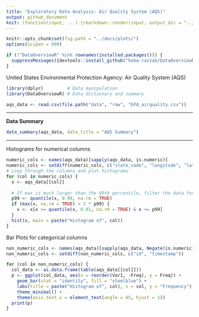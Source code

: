 ```yaml
---
title: "Exploratory Data Analysis: Air Quality System (AQS)" 
output: github_document
knit: (function(input, ...) {rmarkdown::render(input, output_dir = "../docs", )})
---
```


```r
knitr::opts_chunk$set(fig.path = "../docs/plots/")
options(scipen = 999) 
```

```r
if (!"DataOverviewR" %in% rownames(installed.packages())) {
  suppressMessages({devtools::install_github("heba-razzak/DataOverviewR")})
}
```

United States Environmental Protection Agency: Air Quality System (AQS)

```r
library(dplyr)         # Data manipulation
library(DataOverviewR) # Data dictionary and summary
```

```r
aqs_data <- read.csv(file.path("data", "raw", "EPA_airquality.csv"))
```

---

**Data Summary**

```r
data_summary(aqs_data, data_title = "AQS Summary")
```

---

Histograms for numerical columns

```r
numeric_cols <- names(aqs_data)[sapply(aqs_data, is.numeric)]
numeric_cols <- setdiff(numeric_cols, c("state_code", "longitude", "latitude"))
# Loop through the columns and plot histograms
for (col in numeric_cols) {
  x <- aqs_data[[col]]
  
  # If max is much larger than the 99th percentile, filter the data for plotting
  p99 <- quantile(x, 0.99, na.rm = TRUE)
  if (max(x, na.rm = TRUE) > 2 * p99) {
    x <- x[x >= quantile(x, 0.01, na.rm = TRUE) & x <= p99]
  }
  hist(x, main = paste("Histogram of", col))
}
```

Bar Plots for categorical columns

```r
non_numeric_cols <- names(aqs_data)[sapply(aqs_data, Negate(is.numeric))]
non_numeric_cols <- setdiff(non_numeric_cols, c("id", "timestamp"))

for (col in non_numeric_cols) {
  col_data <- as.data.frame(table(aqs_data[[col]]))
  p <- ggplot(col_data, aes(x = reorder(Var1, -Freq), y = Freq)) +
    geom_bar(stat = "identity", fill = "steelblue") +
    labs(title = paste("Histogram of", col), x = col, y = "Frequency") +
    theme_minimal() +
    theme(axis.text.x = element_text(angle = 45, hjust = 1))
  print(p)
}
```
